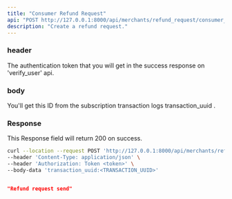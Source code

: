 ```yaml
---
title: "Consumer Refund Request"
api: "POST http://127.0.0.1:8000/api/merchants/refund_request/consumer_refund_request/"
description: "Create a refund request."
---
```


### header
<ParamField header="Authorization" type="string">
  The authentication token that you will get in the success response on 'verify_user' api.
</ParamField>

### body
<ParamField body="transaction_uuid" type="string">
  You'll get this ID from the subscription transaction logs transaction_uuid .
</ParamField>

### Response

<ResponseField name="success" type="number">
  This Response field will return 200 on success.
</ResponseField>

<RequestExample>

```bash Example Request
curl --location --request POST 'http://127.0.0.1:8000/api/merchants/refund_request/consumer_refund_request/' \
--header 'Content-Type: application/json' \
--header 'Authorization: Token <token>' \
--body-data 'transaction_uuid:<TRANSACTION_UUID>'
```
</RequestExample>

<ResponseExample>

```json Response

"Refund request send"
    
```

</ResponseExample>
